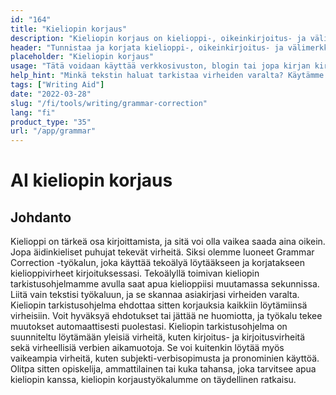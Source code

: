 ```yaml
---
id: "164"
title: "Kieliopin korjaus"
description: "Kieliopin korjaus on kielioppi-, oikeinkirjoitus- ja välimerkkivirheiden tunnistamista ja korjaamista. Tämä voidaan tehdä manuaalisesti tai tekoälyn avulla. Tekoälyn avulla toimivat kielioppikorjausohjelmistot pystyvät tunnistamaan kielioppi-, oikeinkirjoitus- ja välimerkkivirheet luonnollisen kielenkäsittelyn (Natural Language Processing, NLP) avulla. Tätä teknologiaa voidaan käyttää parantamaan kirjoitusten laatua, olipa kyse sitten verkkosivustosta, blogista tai jopa kirjasta."
header: "Tunnistaa ja korjata kielioppi-, oikeinkirjoitus- ja välimerkkivirheet."
placeholder: "Kieliopin korjaus"
usage: "Tätä voidaan käyttää verkkosivuston, blogin tai jopa kirjan kirjoittamisen laadun parantamiseen."
help_hint: "Minkä tekstin haluat tarkistaa virheiden varalta? Käytämme tekoälyä kirjoituksesi laadun parantamiseen."
tags: ["Writing Aid"]
date: "2022-03-28"
slug: "/fi/tools/writing/grammar-correction"
lang: "fi"
product_type: "35"
url: "/app/grammar"
---
```


# AI kieliopin korjaus

## Johdanto

Kielioppi on tärkeä osa kirjoittamista, ja sitä voi olla vaikea saada aina oikein. Jopa äidinkieliset puhujat tekevät virheitä. Siksi olemme luoneet Grammar Correction -työkalun, joka käyttää tekoälyä löytääkseen ja korjatakseen kielioppivirheet kirjoituksessasi. Tekoälyllä toimivan kieliopin tarkistusohjelmamme avulla saat apua kielioppiisi muutamassa sekunnissa. Liitä vain tekstisi työkaluun, ja se skannaa asiakirjasi virheiden varalta. Kieliopin tarkistusohjelma ehdottaa sitten korjauksia kaikkiin löytämiinsä virheisiin. Voit hyväksyä ehdotukset tai jättää ne huomiotta, ja työkalu tekee muutokset automaattisesti puolestasi. Kieliopin tarkistusohjelma on suunniteltu löytämään yleisiä virheitä, kuten kirjoitus- ja kirjoitusvirheitä sekä virheellisiä verbien aikamuotoja. Se voi kuitenkin löytää myös vaikeampia virheitä, kuten subjekti-verbisopimusta ja pronominien käyttöä. Olitpa sitten opiskelija, ammattilainen tai kuka tahansa, joka tarvitsee apua kieliopin kanssa, kieliopin korjaustyökalumme on täydellinen ratkaisu.
